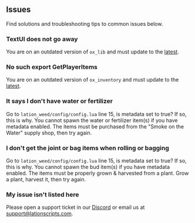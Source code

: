 ## Issues
Find solutions and troubleshooting tips to common issues below.

### TextUI does not go away
You are on an outdated version of ```ox_lib``` and must update to the [latest](https://github.com/overextended/ox_lib/releases/latest).

### No such export GetPlayerItems
You are on an outdated version of ```ox_inventory``` and must update to the [latest](https://github.com/overextended/ox_inventory/releases/latest).

### It says I don't have water or fertilizer
Go to ```lation_weed/config/config.lua``` line 15, is metadata set to true? If so, this is why. You cannot spawn the water or fertilizer item(s)
if you have metadata enabled. The items must be purchased from the "Smoke on the Water" supply shop, then try again.

### I don't get the joint or bag items when rolling or bagging
Go to ```lation_weed/config/config.lua``` line 15, is metadata set to true? If so, this is why. You cannot spawn the bud item(s) if you 
have metadata enabled. The items must be properly grown & harvested from a plant. Grow a plant, harvest it, then try again.

### My issue isn't listed here
Please open a support ticket in our [Discord](https://discord.gg/9EbY4nM5uu) or email us at support@lationscripts.com.